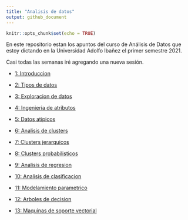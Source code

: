 ```yaml
---
title: "Analisis de datos"
output: github_document
---
```


```r
knitr::opts_chunk$set(echo = TRUE)
```

En este repositorio estan los apuntos del curso de Análisis de Datos que estoy dictando en la Universidad Adolfo Ibañez el primer semestre 2021.

Casi todas las semanas iré agregando una nueva sesión.

- [1: Introduccion](../master/01.Introduccion)

- [2: Tipos de datos](../master/02.Tipos_de_datos)

- [3: Exploracion de datos](../master/03.Exploracion_de_datos)

- [4: Ingenieria de atributos](../master/04.Ingenieria_de_atributos)

- [5: Datos atipicos](../master/05.Datos_atipicos)

- [6: Analisis de clusters](../master/06.Analisis_de_clusters)

- [7: Clusters jerarquicos](../master/07.Clusters_jerarquicos)

- [8: Clusters probabilisticos](../master/08.Clusters_probabilisticos)

- [9: Analisis de regresion](../master/09.Analisis_de_regresion)

- [10: Analisis de clasificacion](../master/10.Analisis_de_clasificacion)

- [11: Modelamiento parametrico](../master/11.Modelamiento_parametrico)

- [12: Arboles de decision](../master/12.Arboles_de_decision)

- [13: Maquinas de soporte vectorial](../master/13.Maquinas_de_soporte_vectorial)
